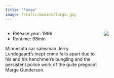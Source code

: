 ```yaml
---
title: "Fargo"
image: /static/movies/fargo.jpg
---
```


:::: {.columns}

::: {.column width="60%"}

- Release year: 1996
- Runtime: 98min

Minnesota car salesman Jerry Lundegaard's inept crime falls apart due to his and his henchmen's bungling and the persistent police work of the quite pregnant Marge Gunderson.

:::

::: {.column width="40%"}

![](/static/movies/fargo.jpg)

:::

::::
